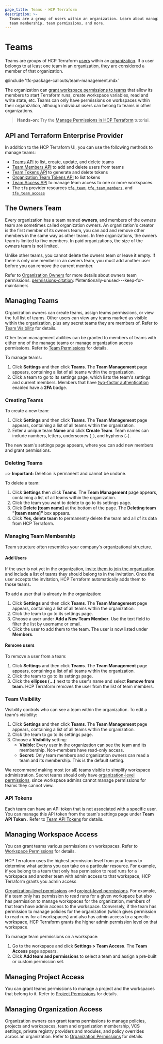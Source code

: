 ```yaml
---
page_title: Teams - HCP Terraform
description: >-
  Teams are a group of users within an organization. Learn about managing teams,
  team membership, team permissions, and more.
---
```


[organizations]: /terraform/cloud-docs/users-teams-organizations/organizations

[organization settings]: /terraform/cloud-docs/users-teams-organizations/organizations#organization-settings

[users]: /terraform/cloud-docs/users-teams-organizations/users

# Teams

Teams are groups of HCP Terraform [users][] within an [organization][organizations]. If a user belongs to at least one team in an organization, they are considered a member of that organization.

<!-- BEGIN: TFC:only name:pnp-callout -->
@include 'tfc-package-callouts/team-management.mdx'
<!-- END: TFC:only name:pnp-callout -->

The organization can [grant workspace permissions to teams](#managing-workspace-access) that allow its members to start Terraform runs, create workspace variables, read and write state, etc. Teams can only have permissions on workspaces within their organization, although individual users can belong to teams in other organizations.

> **Hands-on:** Try the [Manage Permissions in HCP Terraform](/terraform/tutorials/cloud/cloud-permissions?utm_source=WEBSITE&utm_medium=WEB_IO&utm_offer=ARTICLE_PAGE&utm_content=DOCS) tutorial.

## API and Terraform Enterprise Provider

In addition to the HCP Terraform UI, you can use the following methods to manage teams:

- [Teams API](/terraform/cloud-docs/api-docs/teams) to list, create, update, and delete teams
- [Team Members API](/terraform/cloud-docs/api-docs/team-members) to add and delete users from teams
- [Team Tokens API](/terraform/cloud-docs/api-docs/team-tokens) to generate and delete tokens
- [Organization Team Tokens API](/terraform/cloud-docs/api-docs/organization-team-tokens) to list tokens
- [Team Access API](/terraform/cloud-docs/api-docs/team-access) to manage team access to one or more workspaces
- The `tfe` provider resources [`tfe_team`](https://registry.terraform.io/providers/hashicorp/tfe/latest/docs/resources/team), [`tfe_team_members`](https://registry.terraform.io/providers/hashicorp/tfe/latest/docs/resources/team_members), and [`tfe_team_access`](https://registry.terraform.io/providers/hashicorp/tfe/latest/docs/resources/team_access)

## The Owners Team

Every organization has a team named **owners**, and members of the owners team are sometimes called organization owners. An organization's creator is the first member of its owners team, you can add and remove other members in the same way as other teams. In free organizations, the owners team is limited to five members. In paid organizations, the size of the owners team is not limited.

Unlike other teams, you cannot delete the owners team or leave it empty. If there is only one member in an owners team, you must add another user before you can remove the current member.

Refer to [Organization Owners](/terraform/cloud-docs/users-teams-organizations/permissions#organization-owners) for more details about owners team permissions.
[permissions-citation]: #intentionally-unused---keep-for-maintainers

## Managing Teams

Organization owners can create teams, assign teams permissions, or view the full list of teams. Other users can view any teams marked as visible within the organization, plus any secret teams they
are members of. Refer to [Team Visibility](/terraform/cloud-docs/users-teams-organizations/teams#team-visibility) for details.

Other team management abilities can be granted to members of teams with either one of the manage teams or manage organization access permissions. Refer to [Team Permissions](/terraform/cloud-docs/users-teams-organizations/permissions#team-permissions) for details.

To manage teams:

1. Click **Settings** and then click **Teams**. The **Team Management** page appears, containing a list of all teams within the organization.
1. Click a team to go to its settings page, which lists the team's settings and current members. Members that have [two-factor authentication](/terraform/cloud-docs/users-teams-organizations/2fa) enabled have a **2FA** badge.

[permissions-citation]: #intentionally-unused---keep-for-maintainers

### Creating Teams

To create a new team:

1. Click **Settings** and then click **Teams**. The **Team Management** page appears, containing a list of all teams within the organization.
1. Enter a unique team **Name** and click **Create Team**. Team names can include numbers, letters, underscores (`_`), and hyphens (`-`).

The new team's settings page appears, where you can add new members and grant permissions.

### Deleting Teams

~> **Important:** Deletion is permanent and cannot be undone.

To delete a team:

1. Click **Settings** then click **Teams**. The **Team Management** page appears, containing a list of all teams within the organization.
1. Click the team you want to delete to go to its settings page.
1. Click **Delete [team name]** at the bottom of the page. The **Deleting team "[team name]"** box appears.
1. Click **Yes, delete team** to permanently delete the team and all of its data from HCP Terraform.

[permissions-citation]: #intentionally-unused---keep-for-maintainers

### Managing Team Membership

Team structure often resembles your company's organizational structure.

#### Add Users

If the user is not yet in the organization, [invite them to join the organization](/terraform/cloud-docs/users-teams-organizations/organizations#users) and include a list of teams they should belong to in the invitation. Once the user accepts the invitation, HCP Terraform automatically adds them to those teams.

To add a user that is already in the organization:

1. Click **Settings** and then click **Teams**. The **Team Management** page appears, containing a list of all teams within the organization.
1. Click the team to go to its settings page.
1. Choose a user under **Add a New Team Member**. Use the text field to filter the list by username or email.
1. Click the user to add them to the team. The user is now listed under **Members**.

#### Remove users

To remove a user from a team:

1. Click **Settings** and then click **Teams**. The **Team Management** page appears, containing a list of all teams within the organization.
1. Click the team to go to its settings page.
1. Click the **ellipses (...)** next to the user's name and select **Remove from team**. HCP Terraform removes the user from the list of team members.

### Team Visibility

Visibility controls who can see a team within the organization. To edit a team's visibility:

1. Click **Settings** and then click **Teams**. The **Team Management** page appears, containing a list of all teams within the organization.
1. Click the team to go to its settings page.
1. Choose a **Visibility** setting:
   - **Visible:** Every user in the organization can see the
  team and its membership. Non-members have read-only access.
   - **Secret:** Only team members and organization owners can read a team and its membership. This is the default setting.

We recommend making most (or all) teams visible to simplify workspace administration. Secret teams should only have
[organization-level permissions](/terraform/cloud-docs/users-teams-organizations/permissions#organization-permissions), since workspace admins cannot manage permissions for teams they cannot view.

[permissions-citation]: #intentionally-unused---keep-for-maintainers

### API Tokens

Each team can have an API token that is not associated with a specific user. You can manage this API token from the team's settings page under **Team API Token** . Refer to [Team API Tokens](/terraform/cloud-docs/users-teams-organizations/api-tokens#team-api-tokens) for details.

## Managing Workspace Access

You can grant teams various permissions on workspaces. Refer to [Workspace Permissions](/terraform/cloud-docs/users-teams-organizations/permissions#workspace-permissions) for details.

 HCP Terraform uses the highest permission level from your teams to determine what actions you can take on a particular resource. For example, if you belong to a team that only has permission to read runs for a workspace and another team with admin access to that workspace, HCP Terraform grants you admin access.

[permissions-citation]: #intentionally-unused---keep-for-maintainers

[Organization-level permissions](/terraform/cloud-docs/users-teams-organizations/permissions#organization-permissions) and [project-level permissions](/terraform/cloud-docs/users-teams-organizations/permissions#project-permissions). For example, if a team only has permission to read runs for a given workspace but also has permission to manage workspaces for the organization, members of that team have admin access to the workspace. Conversely, if the team has permission to manage policies for the organization (which gives permission to read runs for all workspaces) and also has admin access to a specific workspace, HCP Terraform grants the higher admin permission level on that workspace.

To manage team permissions on a workspace:

1. Go to the workspace and click **Settings > Team Access**. The **Team Access** page appears.
1. Click **Add team and permissions** to select a team and assign a pre-built or custom permission set.

[permissions-citation]: #intentionally-unused---keep-for-maintainers

## Managing Project Access

You can grant teams permissions to manage a project and the workspaces that belong to it. Refer to [Project Permissions](/terraform/cloud-docs/users-teams-organizations/permissions#project-permissions) for details.

## Managing Organization Access

Organization owners can grant teams permissions to manage policies, projects and workspaces, team and organization membership, VCS settings, private registry providers and modules, and policy overrides across an organization. Refer to [Organization Permissions](/terraform/cloud-docs/users-teams-organizations/permissions#organization-permissions) for details.

[permissions-citation]: #intentionally-unused---keep-for-maintainers
